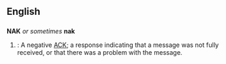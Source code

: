 ==English==

==={{Abbreviation}}===
'''NAK''' ''or sometimes'' '''nak'''
# {{computing}}: A negative [[ACK]]; a response indicating that a message was not fully received, or that there was a problem with the message.
